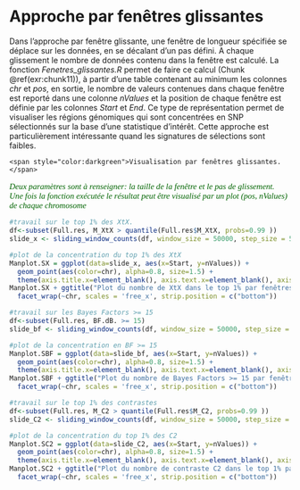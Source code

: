 # Approche par fenêtres glissantes {-}

Dans l'approche par fenêtre glissante, une fenêtre de longueur spécifiée se déplace sur les données, en se décalant d'un pas défini. A chaque glissement le nombre de données contenu dans la fenêtre est calculé. La fonction _Fenetres_glissantes.R_ permet de faire ce calcul (Chunk \@ref(exr:chunk11)), à partir d'une table contenant au minimum les colonnes _chr_ et _pos_, en sortie, le nombre de valeurs contenues dans chaque fenêtre est reporté dans une colonne _nValues_ et la position de chaque fenêtre est définie par les colonnes _Start_ et _End_. Ce type de représentation permet de visualiser les régions génomiques qui sont concentrées en SNP sélectionnés sur la base d'une statistique d'intérêt. Cette approche est particulièrement intéressante quand les signatures de sélections sont faibles.

```exercise
<span style="color:darkgreen">Visualisation par fenêtres glissantes.</span>
```
<p style="font-family: calibri; font-size:11pt; font-style:italic; color:darkgreen">
Deux paramètres sont à renseigner: la taille de la fenêtre et le pas de glissement.<br>
Une fois la fonction exécutée le résultat peut être visualisé par un plot (pos, nValues) de chaque chromosome<br>
</p>
```r
#travail sur le top 1% des XtX.
df<-subset(Full.res, M_XtX > quantile(Full.res$M_XtX, probs=0.99 ))
slide_x <- sliding_window_counts(df, window_size = 50000, step_size = 5000)

#plot de la concentration du top 1% des XtX
Manplot.SX = ggplot(data=slide_x, aes(x=Start, y=nValues)) +
  geom_point(aes(color=chr), alpha=0.8, size=1.5) +
  theme(axis.title.x=element_blank(), axis.text.x=element_blank(), axis.ticks.x=element_blank())
Manplot.SX + ggtitle("Plot du nombre de XtX dans le top 1% par fenêtres de 50Kb")+
  facet_wrap(~chr, scales = 'free_x', strip.position = c("bottom"))

#travail sur les Bayes Factors >= 15
df<-subset(Full.res, BF.dB. >= 15)
slide_bf <- sliding_window_counts(df, window_size = 50000, step_size = 5000)

#plot de la concentration en BF >= 15
Manplot.SBF = ggplot(data=slide_bf, aes(x=Start, y=nValues)) +
  geom_point(aes(color=chr), alpha=0.8, size=1.5) +
  theme(axis.title.x=element_blank(), axis.text.x=element_blank(), axis.ticks.x=element_blank())
Manplot.SBF + ggtitle("Plot du nombre de Bayes Factors >= 15 par fenêtres de 50Kb")+
  facet_wrap(~chr, scales = 'free_x', strip.position = c("bottom"))

#travail sur le top 1% des contrastes
df<-subset(Full.res, M_C2 > quantile(Full.res$M_C2, probs=0.99 ))
slide_C2 <- sliding_window_counts(df, window_size = 50000, step_size = 5000)

#plot de la concentration du top 1% des C2
Manplot.SC2 = ggplot(data=slide_C2, aes(x=Start, y=nValues)) +
  geom_point(aes(color=chr), alpha=0.8, size=1.5) +
  theme(axis.title.x=element_blank(), axis.text.x=element_blank(), axis.ticks.x=element_blank())
Manplot.SC2 + ggtitle("Plot du nombre de contraste C2 dans le top 1% par fenêtres de 50Kb")+
  facet_wrap(~chr, scales = 'free_x', strip.position = c("bottom"))
```